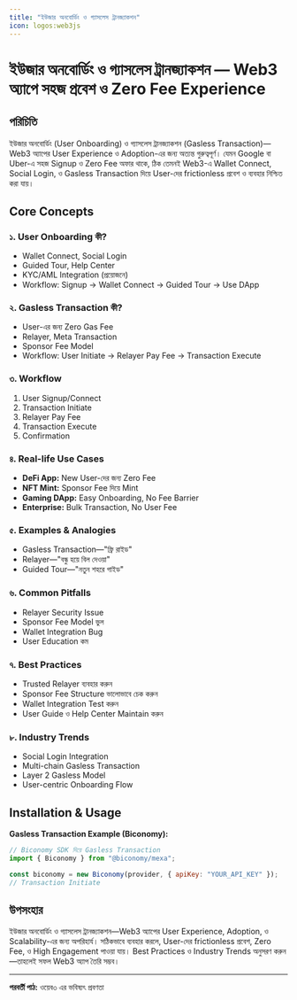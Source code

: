 ```yaml
---
title: "ইউজার অনবোর্ডিং ও গ্যাসলেস ট্রানজ্যাকশন"
icon: logos:web3js
---
```


# ইউজার অনবোর্ডিং ও গ্যাসলেস ট্রানজ্যাকশন — Web3 অ্যাপে সহজ প্রবেশ ও Zero Fee Experience

## পরিচিতি

ইউজার অনবোর্ডিং (User Onboarding) ও গ্যাসলেস ট্রানজ্যাকশন (Gasless Transaction)—Web3 অ্যাপের User Experience ও Adoption-এর জন্য অত্যন্ত গুরুত্বপূর্ণ। যেমন Google বা Uber-এ সহজ Signup ও Zero Fee অফার থাকে, ঠিক তেমনই Web3-এ Wallet Connect, Social Login, ও Gasless Transaction দিয়ে User-দের frictionless প্রবেশ ও ব্যবহার নিশ্চিত করা যায়।

## Core Concepts

### ১. User Onboarding কী?
- Wallet Connect, Social Login
- Guided Tour, Help Center
- KYC/AML Integration (প্রয়োজনে)
- Workflow: Signup → Wallet Connect → Guided Tour → Use DApp

### ২. Gasless Transaction কী?
- User-এর জন্য Zero Gas Fee
- Relayer, Meta Transaction
- Sponsor Fee Model
- Workflow: User Initiate → Relayer Pay Fee → Transaction Execute

### ৩. Workflow
1. User Signup/Connect
2. Transaction Initiate
3. Relayer Pay Fee
4. Transaction Execute
5. Confirmation

### ৪. Real-life Use Cases
- **DeFi App:** New User-দের জন্য Zero Fee
- **NFT Mint:** Sponsor Fee দিয়ে Mint
- **Gaming DApp:** Easy Onboarding, No Fee Barrier
- **Enterprise:** Bulk Transaction, No User Fee

### ৫. Examples & Analogies
- Gasless Transaction—"ফ্রি রাইড"
- Relayer—"বন্ধু হয়ে বিল দেওয়া"
- Guided Tour—"নতুন শহরে গাইড"

### ৬. Common Pitfalls
- Relayer Security Issue
- Sponsor Fee Model ভুল
- Wallet Integration Bug
- User Education কম

### ৭. Best Practices
- Trusted Relayer ব্যবহার করুন
- Sponsor Fee Structure ভালোভাবে চেক করুন
- Wallet Integration Test করুন
- User Guide ও Help Center Maintain করুন

### ৮. Industry Trends
- Social Login Integration
- Multi-chain Gasless Transaction
- Layer 2 Gasless Model
- User-centric Onboarding Flow

## Installation & Usage

**Gasless Transaction Example (Biconomy):**
```js
// Biconomy SDK দিয়ে Gasless Transaction
import { Biconomy } from "@biconomy/mexa";

const biconomy = new Biconomy(provider, { apiKey: "YOUR_API_KEY" });
// Transaction Initiate
```

## উপসংহার

ইউজার অনবোর্ডিং ও গ্যাসলেস ট্রানজ্যাকশন—Web3 অ্যাপের User Experience, Adoption, ও Scalability-এর জন্য অপরিহার্য। সঠিকভাবে ব্যবহার করলে, User-দের frictionless প্রবেশ, Zero Fee, ও High Engagement পাওয়া যায়। Best Practices ও Industry Trends অনুসরণ করুন—তাহলেই সফল Web3 অ্যাপ তৈরি সম্ভব।

---

**পরবর্তী পাঠ:** ওয়েব৩ এর ভবিষ্যৎ প্রবণতা
